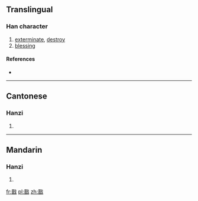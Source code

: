 {{also|戩}}
==Translingual==

===Han character===
{{Han char|rn=62|rad=戈|as=10|sn=14|four=|canj=一日戈 (MAI), X一日戈 (XMAI)}}

# [[exterminate]], [[destroy]]
# [[blessing]]

====References====
* {{Han ref|kx=0413.371|dj=0756.330|hdz=21410.040|uh=622C|ud=25132}}

----

==Cantonese==

===Hanzi===
{{yue-hanzi|jyut=|y=jin2|tra=戩}}

# {{defn|Cantonese|sort=戈10}}

----

==Mandarin==

===Hanzi===
{{cmn-hanzi|tra=戩|pin=[[jiǎn]] ([[jian3]])|wg=chien<sup>3</sup>}}

# {{defn|Mandarin|sort=戈10}}

[[fr:戬]]
[[pl:戬]]
[[zh:戬]]